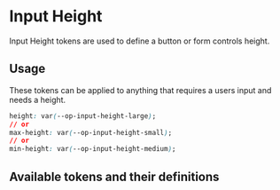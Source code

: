
<Meta title="Tokens/Input/Input Height" />

# Input Height

Input Height tokens are used to define a button or form controls height.

## Usage

These tokens can be applied to anything that requires a users input and needs a height.

```css
height: var(--op-input-height-large);
// or
max-height: var(--op-input-height-small);
// or
min-height: var(--op-input-height-medium);
```

## Available tokens and their definitions

<div class="input-height-tokens">
  <DesignTokenDocBlock categoryName="Input Heights" viewType="card" />
</div>
